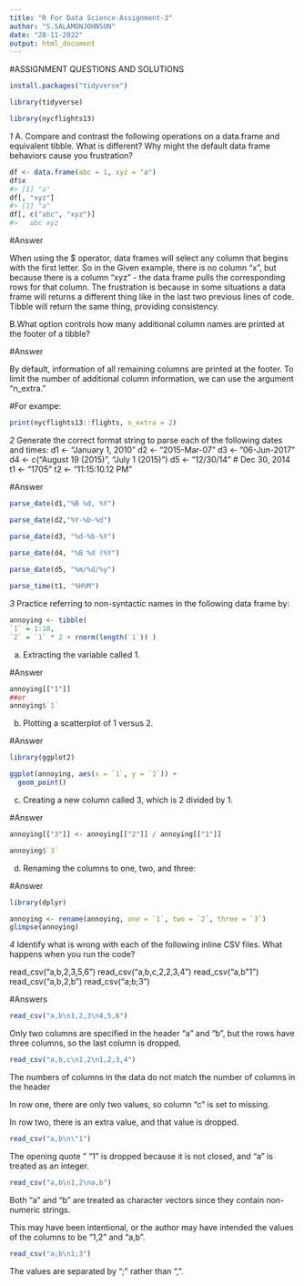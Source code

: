 ---
title: "R For Data Science-Assignment-3"
author: "S.SALAMONJOHNSON"
date: "28-11-2022"
output: html_document
---
#ASSIGNMENT QUESTIONS AND SOLUTIONS

```{r}
install.packages("tidyverse")
```

```{r}
library(tidyverse)
```


```{r}
library(nycflights13)
```


*1*
A. Compare and contrast the following operations on a data.frame and equivalent tibble. What is different? Why might the default data frame behaviors cause you frustration?

```{r}
df <- data.frame(abc = 1, xyz = "a")
df$x
#> [1] "a"
df[, "xyz"]
#> [1] "a"
df[, c("abc", "xyz")]
#>   abc xyz

```
#Answer 
         
When using the $ operator, data frames will select any column that begins with the first letter. So in the Given example, there is no column “x”, but because there is a column “xyz” - the data frame pulls the corresponding rows for that column. 
The frustration is because in some situations a data frame will returns a different thing like in the last two previous lines of code. Tibble will return the same thing, providing consistency.


B.What option controls how many additional column names are printed at the footer of a tibble?

#Answer

   By default, information of all remaining columns are printed at the footer. To limit the number of additional column information, we can use the argument "n_extra."
   
#For exampe:
```{r}
print(nycflights13::flights, n_extra = 2)
```

*2*
Generate the correct format string to parse each of the following dates and times:
d1 <- "January 1, 2010"
d2 <- "2015-Mar-07"
d3 <- "06-Jun-2017"
d4 <- c("August 19 (2015)", "July 1 (2015)")
d5 <- "12/30/14" # Dec 30, 2014
t1 <- "1705"
t2 <- "11:15:10.12 PM"


#Answer

```{r}
parse_date(d1,"%B %d, %Y")

parse_date(d2,"%Y-%b-%d")

parse_date(d3, "%d-%b-%Y")

parse_date(d4, "%B %d (%Y")
           
parse_date(d5, "%m/%d/%y")

parse_time(t1, "%H%M")


```



*3*
Practice referring to non-syntactic names in the following data frame by: 
```{r}
annoying <- tibble( 
`1` = 1:10, 
`2` = `1` * 2 + rnorm(length(`1`)) )

```

a. Extracting the variable called 1.

#Answer
```{r}
annoying[["1"]]
##or
annoying$`1`
```
b. Plotting a scatterplot of 1 versus 2.

#Answer

```{r}
library(ggplot2)
```


```{r}
ggplot(annoying, aes(x = `1`, y = `2`)) +
  geom_point()
```
c. Creating a new column called 3, which is 2 divided by 1.

#Answer
```{r}
annoying[["3"]] <- annoying[["2"]] / annoying[["1"]]

annoying$`3`
```
d. Renaming the columns to one, two, and three:

#Answer

```{r}
library(dplyr)
```

```{r}
annoying <- rename(annoying, one = `1`, two = `2`, three = `3`)
glimpse(annoying)

```



*4*
Identify what is wrong with each of the following inline CSV files. 
What happens when you run the code?

read_csv("a,b\n1,2,3\n4,5,6") 
read_csv("a,b,c\n1,2\n1,2,3,4")
read_csv("a,b\n\"1") 
read_csv("a,b\n1,2\na,b")
read_csv("a;b\n1;3")

#Answers

```{r}
read_csv("a,b\n1,2,3\n4,5,6") 
```
Only two columns are specified in the header "a" and "b", but the rows have three columns, so the last column is dropped.

```{r}
read_csv("a,b,c\n1,2\n1,2,3,4")
```
The numbers of columns in the data do not match the number of columns in the header

In row one, there are only two values, so column "c" is set to missing.

In row two, there is an extra value, and that value is dropped.

```{r}
read_csv("a,b\n\"1") 
```

The opening quote " "1 " is dropped because it is not closed, and "a" is treated as an integer.
```{r}
read_csv("a,b\n1,2\na,b")
```

Both "a" and "b" are treated as character vectors since they contain non-numeric strings.

This may have been intentional, or the author may have intended the values of the columns to be "1,2" and "a,b".

```{r}
read_csv("a;b\n1;3")
```
The values are separated by ";" rather than ",".

